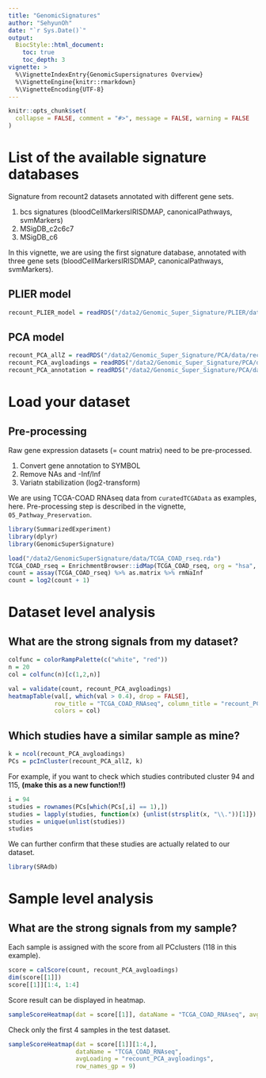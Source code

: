 ```yaml
---
title: "GenomicSignatures"
author: "SehyunOh"
date: "`r Sys.Date()`"
output:
  BiocStyle::html_document:
    toc: true
    toc_depth: 3
vignette: >
  %\VignetteIndexEntry{GenomicSupersignatures Overview}
  %\VignetteEngine{knitr::rmarkdown}
  %\VignetteEncoding{UTF-8}
---
```


```r
knitr::opts_chunk$set(
  collapse = FALSE, comment = "#>", message = FALSE, warning = FALSE
)
```


# List of the available signature databases
Signature from recount2 datasets annotated with different gene sets.    

1. bcs signatures (bloodCellMarkersIRISDMAP, canonicalPathways, svmMarkers)
2. MSigDB_c2c6c7
3. MSigDB_c6    

In this vignette, we are using the first signature database, annotated with three
gene sets (bloodCellMarkersIRISDMAP, canonicalPathways, svmMarkers).

## PLIER model
```r
recount_PLIER_model = readRDS("/data2/Genomic_Super_Signature/PLIER/data/recount_PLIER_model.rds")   # 2.1GB
```

## PCA model
```r
recount_PCA_allZ = readRDS("/data2/Genomic_Super_Signature/PCA/data/recount2_allZ.rds")
recount_PCA_avgloadings = readRDS("/data2/Genomic_Super_Signature/PCA/data/avgLoadingRecount2.rds")  
recount_PCA_annotation = readRDS("/data2/Genomic_Super_Signature/PCA/data/topPathways_recount2PCAmodel.rds")   
```



# Load your dataset
## Pre-processing
Raw gene expression datasets (= count matrix) need to be pre-processed.

1. Convert gene annotation to SYMBOL    
2. Remove NAs and -Inf/Inf     
3. Variatn stabilization (log2-transform)  
   
We are using TCGA-COAD RNAseq data from `curatedTCGAData` as examples, here. 
Pre-processing step is described in the vignette, `05_Pathway_Preservation`.

```r
library(SummarizedExperiment)
library(dplyr)
library(GenomicSuperSignature)

load("/data2/GenomicSuperSignature/data/TCGA_COAD_rseq.rda")
TCGA_COAD_rseq = EnrichmentBrowser::idMap(TCGA_COAD_rseq, org = "hsa", from = "ENTREZID", to = "SYMBOL")
count = assay(TCGA_COAD_rseq) %>% as.matrix %>% rmNaInf
count = log2(count + 1)
```



# Dataset level analysis
## What are the strong signals from my dataset?
```r
colfunc = colorRampPalette(c("white", "red"))
n = 20
col = colfunc(n)[c(1,2,n)]
```

```r
val = validate(count, recount_PCA_avgloadings)
heatmapTable(val[, which(val > 0.4), drop = FALSE], 
             row_title = "TCGA_COAD_RNAseq", column_title = "recount_PCA_model",
             colors = col)
```


## Which studies have a similar sample as mine?
```r
k = ncol(recount_PCA_avgloadings)
PCs = pcInCluster(recount_PCA_allZ, k)
```

For example, if you want to check which studies contributed cluster 94 and 115,
**(make this as a new function!!)**
```r
i = 94
studies = rownames(PCs[which(PCs[,i] == 1),]) 
studies = lapply(studies, function(x) {unlist(strsplit(x, "\\."))[1]})
studies = unique(unlist(studies))
studies
```

We can further confirm that these studies are actually related to our dataset.
```r
library(SRAdb)
```



# Sample level analysis
## What are the strong signals from my sample?

Each sample is assigned with the score from all PCclusters (118 in this example).
```r
score = calScore(count, recount_PCA_avgloadings)
dim(score[[1]])
score[[1]][1:4, 1:4]
```

Score result can be displayed in heatmap. 
```r
sampleScoreHeatmap(dat = score[[1]], dataName = "TCGA_COAD_RNAseq", avgLoading = "recount_PCA_avgloadings")
```

Check only the first 4 samples in the test dataset.
```r
sampleScoreHeatmap(dat = score[[1]][1:4,], 
                   dataName = "TCGA_COAD_RNAseq", 
                   avgLoading = "recount_PCA_avgloadings",
                   row_names_gp = 9)
```

